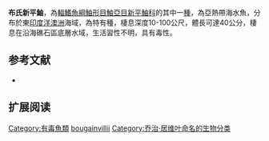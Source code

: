 {{Speciesbox
| name = 布氏新平鮋
| image = 
| image_width = 250px
| status = NE
| status_system = IUCN3.1
| genus = Neosebastes
| species = bougainvillii
| authority = [[Cuvier|Cuvier]], 1829 
| synonyms = *''Sebastes bougainvillii ,Cuvier, 1829 ''
*''Neosebastes pantica ,McCulloch & Waite, 1918 ''
*''Neosebastes panticus ,McCulloch & Waite, 1918 ''
}}
'''布氏新平鮋'''，為[[輻鰭魚綱|輻鰭魚綱]][[鮋形目|鮋形目]][[鮋亞目|鮋亞目]][[新平鮋科|新平鮋科]]的其中一[[種|種]]，為亞熱帶海水魚，分布於東[[印度洋|印度洋]][[澳洲|澳洲]]海域，為特有種，棲息深度10-100公尺，體長可達40公分，棲息在沿海礁石區底層水域，生活習性不明，具有毒性。
==参考文献==
*{{FishBase_species|genus=Neosebastes|species=bougainvillii|year=2014|month=6}}

== 扩展阅读 ==
{{refbegin}}
{{wikispecies-inline|Neosebastes bougainvillii|布氏新平鮋}}
{{refend}}
{{Taxonbar|from=Q3098160}}

[[Category:有毒魚類|Category:有毒魚類]]
[[Category:新平鮋屬|bougainvillii]]
[[Category:乔治·居维叶命名的生物分类|Category:乔治·居维叶命名的生物分类]]


{{鮋形目小作品}}
